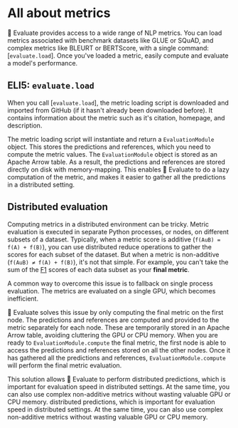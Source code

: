 # All about metrics

🤗 Evaluate provides access to a wide range of NLP metrics. You can load metrics associated with benchmark datasets like GLUE or SQuAD, and complex metrics like BLEURT or BERTScore, with a single command: [`evaluate.load`]. Once you've loaded a metric, easily compute and evaluate a model's performance.
## ELI5: `evaluate.load`

When you call [`evaluate.load`], the metric loading script is downloaded and imported from GitHub (if it hasn't already been downloaded before). It contains information about the metric such as it's citation, homepage, and description.

The metric loading script will instantiate and return a `EvaluationModule` object. This stores the predictions and references, which you need to compute the metric values. The `EvaluationModule` object is stored as an Apache Arrow table. As a result, the predictions and references are stored directly on disk with memory-mapping. This enables 🤗 Evaluate to do a lazy computation of the metric, and makes it easier to gather all the predictions in a distributed setting.

## Distributed evaluation

Computing metrics in a distributed environment can be tricky. Metric evaluation is executed in separate Python processes, or nodes, on different subsets of a dataset. Typically, when a metric score is additive (`f(AuB) = f(A) + f(B)`), you can use distributed reduce operations to gather the scores for each subset of the dataset. But when a metric is non-additive (`f(AuB) ≠ f(A) + f(B)`), it's not that simple. For example, you can't take the sum of the [F1](https://huggingface.co/metrics/f1) scores of each data subset as your **final metric**.

A common way to overcome this issue is to fallback on single process evaluation. The metrics are evaluated on a single GPU, which becomes inefficient.

🤗 Evaluate solves this issue by only computing the final metric on the first node. The predictions and references are computed and provided to the metric separately for each node. These are temporarily stored in an Apache Arrow table, avoiding cluttering the GPU or CPU memory. When you are ready to `EvaluationModule.compute` the final metric, the first node is able to access the predictions and references stored on all the other nodes. Once it has gathered all the predictions and references, `EvaluationModule.compute` will perform the final metric evaluation.

This solution allows 🤗 Evaluate to perform distributed predictions, which is important for evaluation speed in distributed settings. At the same time, you can also use complex non-additive metrics without wasting valuable GPU or CPU memory. distributed predictions, which is important for evaluation speed in distributed settings. At the same time, you can also use complex non-additive metrics without wasting valuable GPU or CPU memory.

